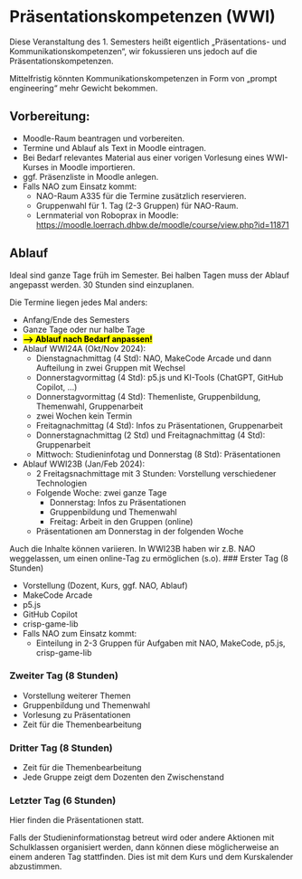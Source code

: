 
# Präsentationskompetenzen (WWI)

Diese Veranstaltung des 1. Semesters heißt eigentlich „Präsentations- und Kommunikationskompetenzen“, wir 
fokussieren uns jedoch auf die Präsentationskompetenzen. 

<Callout>
Mittelfristig könnten Kommunikationskompetenzen in Form von „prompt engineering“ mehr Gewicht bekommen.
</Callout>

## Vorbereitung:

- Moodle-Raum beantragen und vorbereiten.
- Termine und Ablauf als Text in Moodle eintragen.
- Bei Bedarf relevantes Material aus einer vorigen Vorlesung eines WWI-Kurses in Moodle importieren.
- ggf. Präsenzliste in Moodle anlegen.
- Falls NAO zum Einsatz kommt:
  - NAO-Raum A335 für die Termine zusätzlich reservieren.
  - Gruppenwahl für 1. Tag (2-3 Gruppen) für NAO-Raum.
  - Lernmaterial von Roboprax in Moodle: https://moodle.loerrach.dhbw.de/moodle/course/view.php?id=11871   

## Ablauf 

Ideal sind ganze Tage früh im Semester. Bei halben Tagen
muss der Ablauf angepasst werden. 30 Stunden sind einzuplanen.

<Callout>
Die Termine liegen jedes Mal anders:

- Anfang/Ende des Semesters
- Ganze Tage oder nur halbe Tage
- <mark>**&xrarr; Ablauf nach Bedarf anpassen!**</mark>
- Ablauf WWI24A (Okt/Nov 2024):
  - Dienstagnachmittag (4 Std): NAO, MakeCode Arcade und dann Aufteilung in zwei Gruppen mit Wechsel
  - Donnerstagvormittag (4 Std): p5.js und KI-Tools (ChatGPT, GitHub Copilot, …)
  - Donnerstagvormittag (4 Std): Themenliste, Gruppenbildung, Themenwahl, Gruppenarbeit
  - zwei Wochen kein Termin
  - Freitagnachmittag (4 Std): Infos zu Präsentationen, Gruppenarbeit
  - Donnerstagnachmittag (2 Std) und Freitagnachmittag (4 Std): Gruppenarbeit
  - Mittwoch: Studieninfotag und Donnerstag (8 Std): Präsentationen
- Ablauf WWI23B (Jan/Feb 2024): 
  - 2 Freitagsnachmittage mit 3 Stunden: Vorstellung verschiedener Technologien
  - Folgende Woche: zwei ganze Tage
    - Donnerstag: Infos zu Präsentationen
    - Gruppenbildung und Themenwahl
    - Freitag: Arbeit in den Gruppen (online)
  - Präsentationen am Donnerstag in der folgenden Woche
</Callout>

<Callout>
Auch die Inhalte können variieren. In WWI23B haben wir z.B. NAO weggelassen, um einen online-Tag zu ermöglichen (s.o).
</Callout>

<Steps>
### Erster Tag (8 Stunden)

- Vorstellung (Dozent, Kurs, ggf. NAO, Ablauf)
- MakeCode Arcade
- p5.js
- GitHub Copilot
- crisp-game-lib
- Falls NAO zum Einsatz kommt: 
  - Einteilung in 2-3 Gruppen für Aufgaben mit NAO, MakeCode, p5.js, crisp-game-lib

### Zweiter Tag (8 Stunden)

- Vorstellung weiterer Themen
- Gruppenbildung und Themenwahl
- Vorlesung zu Präsentationen
- Zeit für die Themenbearbeitung

### Dritter Tag (8 Stunden)

- Zeit für die Themenbearbeitung
- Jede Gruppe zeigt dem Dozenten den Zwischenstand

### Letzter Tag (6 Stunden)

Hier finden die Präsentationen statt.

</Steps>


<Callout>
Falls der Studieninformationstag betreut wird oder andere Aktionen 
mit Schulklassen organisiert werden, dann können diese möglicherweise
an einem anderen Tag stattfinden. Dies ist mit dem Kurs und dem
Kurskalender abzustimmen.
</Callout>